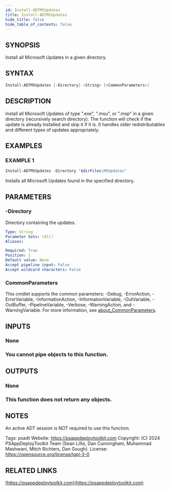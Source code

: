```yaml
---
id: Install-ADTMSUpdates
title: Install-ADTMSUpdates
hide_title: false
hide_table_of_contents: false
---
```


## SYNOPSIS

Install all Microsoft Updates in a given directory.

## SYNTAX

```powershell
Install-ADTMSUpdates [-Directory] <String> [<CommonParameters>]
```

## DESCRIPTION

Install all Microsoft Updates of type ".exe", ".msu", or ".msp" in a given directory (recursively search directory).
The function will check if the update is already installed and skip it if it is.
It handles older redistributables and different types of updates appropriately.

## EXAMPLES

### EXAMPLE 1

```powershell
Install-ADTMSUpdates -Directory "$dirFiles\MSUpdates"
```

Installs all Microsoft Updates found in the specified directory.

## PARAMETERS

### -Directory

Directory containing the updates.

```yaml
Type: String
Parameter Sets: (All)
Aliases:

Required: True
Position: 1
Default value: None
Accept pipeline input: False
Accept wildcard characters: False
```

### CommonParameters

This cmdlet supports the common parameters: -Debug, -ErrorAction, -ErrorVariable, -InformationAction, -InformationVariable, -OutVariable, -OutBuffer, -PipelineVariable, -Verbose, -WarningAction, and -WarningVariable. For more information, see [about_CommonParameters](http://go.microsoft.com/fwlink/?LinkID=113216).

## INPUTS

### None

### You cannot pipe objects to this function.

## OUTPUTS

### None

### This function does not return any objects.

## NOTES

An active ADT session is NOT required to use this function.

Tags: psadt
Website: https://psappdeploytoolkit.com
Copyright: (C) 2024 PSAppDeployToolkit Team (Sean Lillis, Dan Cunningham, Muhammad Mashwani, Mitch Richters, Dan Gough).
License: https://opensource.org/license/lgpl-3-0

## RELATED LINKS

[https://psappdeploytoolkit.com](https://psappdeploytoolkit.com)
